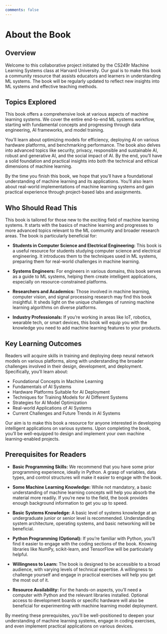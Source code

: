 ```yaml
---
comments: false
---
```


# About the Book {.unnumbered}

## Overview

Welcome to this collaborative project initiated by the CS249r Machine Learning Systems class at Harvard University. Our goal is to make this book a community resource that assists educators and learners in understanding ML systems. The book will be regularly updated to reflect new insights into ML systems and effective teaching methods.

## Topics Explored

This book offers a comprehensive look at various aspects of machine learning systems. We cover the entire end-to-end ML systems workflow, starting with fundamental concepts and progressing through data engineering, AI frameworks, and model training. 

You'll learn about optimizing models for efficiency, deploying AI on various hardware platforms, and benchmarking performance. The book also delves into advanced topics like security, privacy, responsible and sustainable AI, robust and generative AI, and the social impact of AI. By the end, you'll have a solid foundation and practical insights into both the technical and ethical dimensions of machine learning.

By the time you finish this book, we hope that you'll have a foundational understanding of machine learning and its applications. You'll also learn about real-world implementations of machine learning systems and gain practical experience through project-based labs and assignments.

## Who Should Read This

This book is tailored for those new to the exciting field of machine learning systems. It starts with the basics of machine learning and progresses to more advanced topics relevant to the ML community and broader research areas. The book is particularly beneficial for:

* **Students in Computer Science and Electrical Engineering:** This book is a useful resource for students studying computer science and electrical engineering. It introduces them to the techniques used in ML systems, preparing them for real-world challenges in machine learning.

* **Systems Engineers:** For engineers in various domains, this book serves as a guide to ML systems, helping them create intelligent applications, especially on resource-constrained platforms.

* **Researchers and Academics:** Those involved in machine learning, computer vision, and signal processing research may find this book insightful. It sheds light on the unique challenges of running machine learning algorithms on diverse platforms.

* **Industry Professionals:** If you're working in areas like IoT, robotics, wearable tech, or smart devices, this book will equip you with the knowledge you need to add machine learning features to your products.

## Key Learning Outcomes

Readers will acquire skills in training and deploying deep neural network models on various platforms, along with understanding the broader challenges involved in their design, development, and deployment. Specifically, you'll learn about:

* Foundational Concepts in Machine Learning
* Fundamentals of AI Systems
* Hardware Platforms Suitable for AI Deployment
* Techniques for Training Models for AI Different Systems
* Strategies for AI Model Optimization
* Real-world Applications of AI Systems
* Current Challenges and Future Trends in AI Systems

Our aim is to make this book a resource for anyone interested in developing intelligent applications on various systems. Upon completing the book, you'll be well-equipped to design and implement your own machine learning-enabled projects.

## Prerequisites for Readers

* **Basic Programming Skills:** We recommend that you have some prior programming experience, ideally in Python. A grasp of variables, data types, and control structures will make it easier to engage with the book.

* **Some Machine Learning Knowledge:** While not mandatory, a basic understanding of machine learning concepts will help you absorb the material more readily. If you're new to the field, the book provides enough background information to get you up to speed.

* **Basic Systems Knowledge:** A basic level of systems knowledge at an undergraduate junior or senior level is recommended. Understanding system architecture, operating systems, and basic networking will be beneficial.

* **Python Programming (Optional):** If you're familiar with Python, you'll find it easier to engage with the coding sections of the book. Knowing libraries like NumPy, scikit-learn, and TensorFlow will be particularly helpful.

* **Willingness to Learn:** The book is designed to be accessible to a broad audience, with varying levels of technical expertise. A willingness to challenge yourself and engage in practical exercises will help you get the most out of it.

* **Resource Availability:** For the hands-on aspects, you'll need a computer with Python and the relevant libraries installed. Optional access to development boards or specific hardware will also be beneficial for experimenting with machine learning model deployment.

By meeting these prerequisites, you'll be well-positioned to deepen your understanding of machine learning systems, engage in coding exercises, and even implement practical applications on various devices.